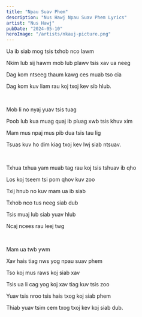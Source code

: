 ```yaml
---
title: "Npau Suav Phem"
description: "Nus Hawj Npau Suav Phem Lyrics"
artist: "Nus Hawj"
pubDate: "2024-05-10"
heroImage: "/artists/nkauj-picture.png"
---
```


Ua ib siab mog tsis txhob nco lawm

Nkim lub sij hawm mob lub plawv tsis xav ua neeg

Dag kom ntseeg thaum kawg ces muab tso cia

Dag kom kuv liam rau koj txoj kev sib hlub.

<br />

Mob li no nyaj yuav tsis tuag

Poob lub kua muag quaj ib pluag xwb tsis khuv xim

Mam mus npaj mus pib dua tsis tau lig

Tsuas kuv ho dim kiag txoj kev lwj siab ntsuav.

<br />

Txhua txhua yam muab tag rau koj tsis tshuav ib qho

Los koj tseem tsi pom qhov kuv zoo

Txij hnub no kuv mam ua ib siab

Txhob nco tus neeg siab dub

Tsis muaj lub siab yuav hlub

Ncaj ncees rau leej twg

<br />

Mam ua twb ywm

Xav hais tiag nws yog npau suav phem

Tso koj mus raws koj siab xav

Tsis ua li cag yog koj xav tiag kuv tsis zoo

Yuav tsis nroo tsis hais txog koj siab phem

Thiab yuav tsim cem txog txoj kev koj siab dub.
